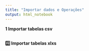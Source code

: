 ```yaml
---
title: "Importar dados e Operações"
output: html_notebook
---
```


**1️ Importar tabelas csv **

```r

```

**2️⃣ Importar tabelas xlxs **

```r

```